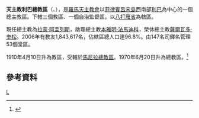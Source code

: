 {{Infobox Roman Catholic diocese
|Roman Catholic Diocese of = 天主教利巴總教區
|Latin name of diocese = Archidioecesis Lipaensis
|image = [[File:Cathedral_of_Lipa_City_(San_Sebastian).JPG|250px]]
|caption = 聖巴削主教座堂
|location = [[菲律賓|菲律賓]]
|territory = [[八打雁省|八打雁省]] 
|population = 1,843,617
|rite = [[罗马礼|罗马礼]]
|patron = [[聖巴斯弟盎|聖巴斯弟盎]]
|province = 
|established = 1910年
|cathedral = [[聖巴削主教座堂_(利巴)|聖巴削主教座堂]]
|co-cathedral =
|leadership = 總主教
|website = http://www.archlipa.org/
|pope = 
|patriarch= 
|metropolitan =  [[拉蒙·阿圭列斯|拉蒙·阿圭列斯]] 
|ordinary = 
|coadjutor archbishop = [[本雅明·法馬迪科|本雅明·法馬迪科]]
|coadjutor bishop =
|auxiliary = 
|emeritus = [[高登西奧·羅薩萊斯|高登西奧·博爾邦·羅薩萊斯]]<br>[[薩爾瓦多‧奎松|薩爾瓦多‧奎松]] }}

'''天主教利巴總教區'''（{{lang-la|Archidioecesis Lipaensis}}、{{lang-tl|Arkidiyosesis ng Lipa}}），是[[羅馬天主教會|羅馬天主教會]]以[[菲律賓|菲律賓]][[呂宋島|呂宋島]]西南部[[利巴|利巴]]為中心的一個總主教區。下轄三個教區、一個自治監督區。以[[八打雁省|八打雁省]]為轄區。

現任總主教為[[拉蒙·阿圭列斯|拉蒙·阿圭列斯]]，助理總主教[[本雅明·法馬迪科|本雅明·法馬迪科]]，榮休總主教[[薩爾瓦多‧奎松|薩爾瓦多‧奎松]]。2006年有教友1,843,617名，佔轄區總人口達96.8%。由147名司鐸名管理53個堂區。

1910年4月10日升為教區，受轄於[[天主教馬尼拉總教區|馬尼拉總教區]]。1970年6月20日升為總教區。<ref>{{Cite web |url=http://www.archlipa.org/content/history2.htm |title=† Archdiocese of Lipa † - History: |access-date=2012-03-02 |archive-url=https://web.archive.org/web/20130404011814/http://www.archlipa.org/content/history2.htm |archive-date=2013-04-04 |dead-url=yes }}</ref>
==參考資料==
{{reflist}}

{{菲律賓天主教教區}}
{{Authority control}}
[[Category:菲律賓天主教教區|L]]